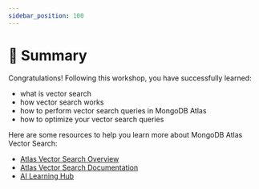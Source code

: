 ```yaml
---
sidebar_position: 100
---
```


# 🎯 Summary

Congratulations! Following this workshop, you have successfully learned:
* what is vector search
* how vector search works
* how to perform vector search queries in MongoDB Atlas
* how to optimize your vector search queries

Here are some resources to help you learn more about MongoDB Atlas Vector Search:
* [Atlas Vector Search Overview](https://www.mongodb.com/docs/atlas/atlas-vector-search/vector-search-overview?utm_campaign=devrel&utm_source=devday&utm_medium=cta&utm_content=vector_search_workshop&utm_term=apoorva.joshi)
* [Atlas Vector Search Documentation](https://www.mongodb.com/docs/atlas/atlas-vector-search?utm_campaign=devrel&utm_source=devday&utm_medium=cta&utm_content=vector_search_workshop&utm_term=apoorva.joshi)
* [AI Learning Hub](https://www.mongodb.com/resources/use-cases/artificial-intelligence?utm_campaign=devrel&utm_source=devday&utm_medium=cta&utm_content=vector_search_workshop&utm_term=apoorva.joshi)